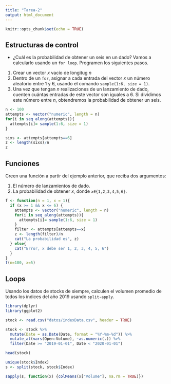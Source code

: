 ```yaml
---
title: "Tarea-2"
output: html_document
---
```


```r
knitr::opts_chunk$set(echo = TRUE)
```

## Estructuras de control 

* ¿Cuál es la probabilidad de obtener un seis en un dado? Vamos a calcularlo usando un `for loop`. Programen los siguientes pasos.

1. Crear un vector *x* vacío de longitug *n*
2. Dentro de un `for`, asignar a cada entrada del vector *x* un número aleatorio entre 1 y 6, usando el comando `sample(1:6, size = 1)`.
3. Una vez que tengan *n* realizaciones de un lanzamiento de dado, cuenten cuántas entradas de este vector son iguales a 6. Si dividimos este número entre *n*, obtendremos la probabilidad de obtener un seis.

```r
n <- 100
attempts <- vector("numeric", length = n)
for(i in seq_along(attempts)){
  attempts[i]= sample(1:6, size = 1)
}

sixs <- attempts[attempts==6]
z <- length(sixs)/n
z
```

## Funciones

Creen una función a partir del ejemplo anterior, que reciba dos argumentos:

1. El número de lanzamientos de dado.
2. La probabilidad de obtener *x*, donde `x∈{1,2,3,4,5,6}`.

```r
f <- function(n = 1, x = 1){
  if (x >= 1 && x <= 6) {
    attempts <- vector("numeric", length = n)
    for(i in seq_along(attempts)){
      attempts[i]= sample(1:6, size = 1)
    }
    filter <- attempts[attempts==x]
    z <- length(filter)/n
    cat("La probabilidad es", z)
  } else{
    cat("Error, x debe ser 1, 2, 3, 4, 5, 6")
  }
}
f(n=100, x=5)
```

## Loops

Usando los datos de stocks de siempre, calculen el volumen promedio de todos los índices del año 2019 usando `split-apply`.
```r
library(dplyr)
library(ggplot2)
```

```r
stock <- read.csv("datos/indexData.csv", header = TRUE)

stock <- stock %>% 
  mutate(Date = as.Date(Date, format = "%Y-%m-%d")) %>% 
  mutate_at(vars(Open:Volume), ~as.numeric(.)) %>%
  filter(Date >= "2019-01-01", Date < "2020-01-01")

head(stock)
```


```r
unique(stock$Index)
s <- split(stock, stock$Index)

sapply(s, function(x) {colMeans(x["Volume"], na.rm = TRUE)})
```


